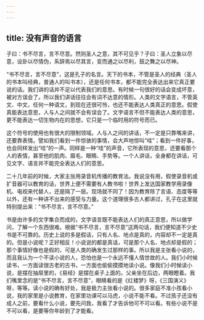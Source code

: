 ```yaml
---
---
---
```

title: 没有声音的语言
---




子曰：书不尽言，言不尽意。然则圣人之意，其不可见乎？子曰：圣人立象以尽意，设卦以尽情伪，系辞焉以尽其言，变而通之以尽利，鼓之舞之以尽神。

“书不尽言，言不尽意”，这是孔子的名言。天下的书本，不管是圣人的经典（圣人的书本叫经典，普通人的叫书本），还是任何书本，都不能完全表达出来它真正要说的话。我们讲的话并不足以代表我们的意思。有时候一句很好的话会变成坏意，被对方误会了。所以我们讲话往往会有词不达意的情形。人类的文字语言，不管英文、中文，任何一种语文，到现在还很可怜，也还不能表达人类真正的意思。假使真能表达意思，人与人之间就不会有误会了。文字语言不但不能表达人类的意思，更不能表达一切生物内在的思想，它只是一个临时用的符号而已。

这个符号的使用也有很大的限制领域。人与人之间的讲话，不一定是只靠嘴来讲，还要靠表情。譬如我们看到一件惊骇的事情，会大声地惊叫“哇”；看到一件好事，也会同样发出“哇”的一声。同样是一种“哇”的声音，它所表现的意思，还要看那个人的表情，甚至他的肌肉、眉毛、眼睛、手势等。一个人讲话，全身都在讲话，可见文字、语言并不能完全表达人们的意思。

二十几年前的时候，大家主张用录音机传播的教育法。我说没有用，假使录音机或扩音器可以教育的话，世界上便不需要有人教书啦！世界上发达国家教学用录像机、电视来代替人，还是隔了一层。现场就不同了！因为教育除了言语、态度等等以外，还有一种讲不出来的感受与力量。这个道理很多古人都讲过，孔子在这里就特别提出来：“书不尽言，言不尽意。”

书是由许多的文字集合而成的，文字语言既不能表达人们的真正意思，所以做学问，了解一个东西很难。根据“书不尽言，言不尽意”这两句话，我们便知道不少史书是不可靠的。历史上说的多是假话，只有人名、地点是真的，内容却不一定是真的。但是小说呢？正好相反！小说说的都是真话，可是那个人名、地点却是假的；那个事情好像也是假的，可是人类的确发生过那样的事。所以我是主张看小说的，而且我认为一个不读小说的人，恐怕也是一个永远不懂人情世故的人。我们小时候读书，一方面读很古老的古书，一方面也偷偷摸摸地读小说。像我们小时候读小说，是摆在抽屉里的，《易经》是摆在桌子上面的。父亲坐在后边，两眼瞪着。我们嘴里念的是“书不尽言，言不尽意”，眼睛看的是《红楼梦》呀，《三国演义》呀，等等。读小说的确有好处，我是极力主张看小说的。很多家庭不准小孩看小说，我的家里是小说教育，在家里功课可以马虎，小说不能不看。不过孩子还没有成人之前，要看什么小说，要先问我，我看了才告诉他可不可以看。有些小说不是不可以看，是要等你年龄到了才能看。